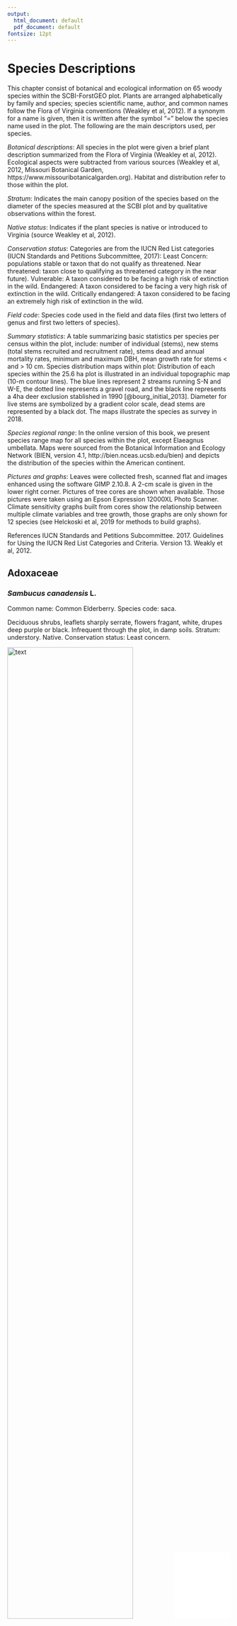 ```yaml
---
output:
  html_document: default
  pdf_document: default
fontsize: 12pt
---
```

# Species Descriptions

This chapter consist of botanical and ecological information on 65 woody species within the SCBI-ForstGEO plot. Plants are arranged alphabetically by family and species; species scientific name, author, and common names follow the Flora of Virginia conventions (Weakley et al, 2012). If a synonym for a name is given, then it is written after the symbol "=" below the species name used in the plot. The following are the main descriptors used, per species.

*Botanical descriptions*: All species in the plot were given a brief plant description summarized from the Flora of Virginia (Weakley et al, 2012). Ecological aspects were subtracted from various sources (Weakley et al, 2012, Missouri Botanical Garden, https://www.missouribotanicalgarden.org). Habitat and distribution refer to those within the plot. 

*Stratum*: Indicates the main canopy position of the species based on the diameter of the species measured at the SCBI plot and by qualitative observations within the forest.

*Native status*: Indicates if the plant species is native or introduced to Virginia (source Weakley et al, 2012).

*Conservation status*: Categories are from the IUCN Red List categories (IUCN Standards and Petitions Subcommittee, 2017): Least Concern: populations stable or taxon that do not qualify as threatened. Near threatened: taxon close to qualifying as threatened category in the near future). Vulnerable:  A taxon considered to be facing a high risk of extinction in the wild. Endangered: A taxon considered to be facing a very high risk of extinction in the wild. Critically endangered: A taxon considered to be facing an extremely high risk of extinction in the wild.

*Field code*: Species code used in the field and data files (first two letters of genus and first two letters of species).

*Summary statistics*: A table summarizing basic statistics per species per census within the plot, include:  number of individual (stems), new stems (total stems recruited and recruitment rate), stems dead and annual mortality rates, minimum and maximum DBH, mean growth rate for stems < and > 10 cm.
Species distribution maps within plot: Distribution of each species within the 25.6 ha plot is illustrated in an individual topographic map (10-m contour lines). The blue lines represent 2 streams running S-N and W-E, the dotted line represents a gravel road, and the black line represents a 4ha deer exclusion stablished in 1990 [@bourg_initial_2013]. Diameter for live stems are symbolized by a gradient color scale, dead stems are represented by a black dot. The maps illustrate the species as survey in 2018.

*Species regional range*: In the online version of this book, we present species range map for all species within the plot, except Elaeagnus umbellata. Maps were sourced from the Botanical Information and Ecology Network (BIEN, version 4.1, http://bien.nceas.ucsb.edu/bien) and depicts the distribution of the species within the American continent.

*Pictures and graphs*: Leaves were collected fresh, scanned flat and images enhanced using the software GIMP 2.10.8. A 2-cm scale is given in the lower right corner. Pictures of tree cores are shown when available. Those pictures were taken using an Epson Expression 12000XL Photo Scanner. Climate sensitivity graphs built from cores show the relationship between multiple climate variables and tree growth, those graphs are only shown for 12 species (see Helckoski et al, 2019 for methods to build graphs).

References 
IUCN Standards and Petitions Subcommittee. 2017. Guidelines for Using the IUCN Red List Categories and Criteria. Version 13.
Weakly et al, 2012.

## Adoxaceae
### *Sambucus canadensis* L. {-#Sambucus-canadensis}
Common name: Common Elderberry. Species code: saca.

Deciduous shrubs, leaflets sharply serrate, flowers fragant, white, drupes deep purple or black. Infrequent through the plot, in damp soils. Stratum: understory. Native. Conservation status: Least concern.

![text](maps_figures_tables/ch_3_distribution_maps/saca.jpg){width=75%}![text](maps_figures_tables/ch_3_US_range_maps/Sambucus_canadensis_map.html){width=25%}

### *Viburnum acerifolium* L. {-#Viburnum-acerifolium}
Common name: Mapleleaf Viburnum. Species code: viac.

Deciduous shrubs, leaves ovate or orbicular, palmately veined, three lobed, and dentate, flowers white, drupes black or purplish black. Infrequent through the plot, dry soils. Stratum: understory. Native. Conservation status: Least concern. 

![text](maps_figures_tables/ch_3_distribution_maps/viac.jpg){width=75%}![text](maps_figures_tables/ch_3_US_range_maps/viburnum_acerifolium_map.html){width=25%}

###	*Viburnum prunifolium* L. {-#Viburnum-prunifolium}
Common name: Black Haw. Species code: vipr. 

Deciduous shrubs, leaves oval or oblong, serrate margin, flowers white, drupes blue-black. Common through the plot, in wet to dry areas. Stratum: understory. Native. Conservation status: Least concern. 

![text](maps_figures_tables/ch_3_distribution_maps/vipr.jpg){width=75%}![text](maps_figures_tables/ch_3_US_range_maps/viburnum_prunifolium_map.html){width=25%}

###	*Viburnum recognitum* Fernald {-#Viburnum-recognitum}
  **= *Virbunum dentatum L. var. lucidum***

Common name: Arrow-wood. Species code: vire.

Deciduous shrubs with reddish bark, leaves ovate, serrate margin, hairs on leaf underside confined to veins axils, flowers white, drupes blue-black. Rare through the plot, in dry areas. Stratum: understory. Native. Conservation status: Least concern. 

![text](maps_figures_tables/ch_3_distribution_maps/vire.jpg){width=75%}![text](maps_figures_tables/ch_3_US_range_maps/viburnum_recognitum_map.html){width=25%}

## Annonaceae
### *Asimina triloba*	(L.) Dunal {-#Asimina-triloba}
Common name: Pawpaw, Common Pawpaw. Species code: astr. 

Shrubs or trees up to 15 m, bark brown, leaves simple, obovate-oblong to lanceolate, acute tip, glabrous above, pubescent below, flower dark purple to brown, fruit green berries. Growing in semi-wet areas in the plot, evident clonal patch distribution. Stratum: understory. Native. Conservation status: Least concern.

![text](maps_figures_tables/ch_3_distribution_maps/astr.jpg){width=75%}![text](maps_figures_tables/ch_3_US_range_maps/asimina_triloba_map.html){width=25%}

## Aquifoliaceae
### *Ilex verticillata* (L.) A. Gray {-#Ilex-verticillata}
Common name: Winterberry. Species code: ilve.

Shrubs up to 8 m, stems glabrous or pubescent, leaves lanceolate to round-ovate to elliptic, lustrous above, pubescent below, margin serrate, flowers white, drupes bright red to yellow. Rare through the plot. Stratum: understory. Native. Conservation status: Least concern.

![text](maps_figures_tables/ch_3_distribution_maps/ilve.jpg){width=75%}![text](maps_figures_tables/ch_3_US_range_maps/ilex_verticillata_map.html){width=25%}

## Berberidaceae
### *Berberis thunbergii* DC. {-#Berberis-thunbergii}
Common name: Japanese Barberry. Species code: beth. 

Shrubs up to 2 m, compact, thorny stems, leaves small (5-15 mm), spatulate to obovate, flowers yellow, berries ellipsoid to globose, showy red. Rare through the plot. Stratum: understory. Introduced (problematic exotic invasive). Conservation status: Least concern.

![text](maps_figures_tables/ch_3_distribution_maps/beth.jpg){width=75%}![text](maps_figures_tables/ch_3_US_range_maps/berberis_thunbergii_map.html){width=25%}

## Betulaceae
### *Carpinus caroliniana* Walt. {-#Carpinus-caroliniana}
Common name: American Hornbeam, Ironwood, Muscle tree. Species code: caca.
Shrubby tree up to 10 m, trucks with irregular, longitudinal ridges, bark smooth and tight, leaves ovate to elliptic, serrate margin, flowers yellow-green, fruit catkins. Abundant in wet areas and inside deer exclosure. Stratum: understory. Native. Conservation status: Least concern.

![text](maps_figures_tables/ch_3_distribution_maps/caca.jpg){width=75%}![text](maps_figures_tables/ch_3_US_range_maps/carpinus_caroliniana_map.html){width=25%}

###	*Corylus americana*	Walt. {-#Corylus-americana}
Common name: American Hazelnut, American Filbert. Species code: coam.
Shrubs up to 3.5 m, growing in colonies, leaves broadly ovate, margins finely serrate, male flowers green-yellow catkins or female flowers inconspicuous with red styles of the pistils protruding, fruits a small nut, covered by bracts. Very rare through the plot. Stratum: understory. Native. Conservation status: Least concern.

![text](maps_figures_tables/ch_3_distribution_maps/coam.jpg){width=75%}![text](maps_figures_tables/ch_3_US_range_maps/corylus_americana_map.html){width=25%}

## Cannabaceae
### *Celtis occidentalis*	L. {-#Celtis-occidentalis}
Common name: Common Hackberry, Northern Hackberry. Species code: ceoc.
Tree or thick shrubs up to 30 m, leaves rounded or truncate 3-nerved, margins toothed, flowers greenish, fruit drupes, dark red to black. Infrequent through the plot. Stratum: understory. Native. Conservation status: Least concern.

![text](maps_figures_tables/ch_3_distribution_maps/ceoc.jpg){width=75%}![text](maps_figures_tables/ch_3_US_range_maps/celtis_occidentalis_map.html){width=25%}

## Caprifoliaceae
### *Lonicera maackii* (Rupr.) Maxim {-#Lonicera-maackii}
Common name: Amur honeysuckle. Species code: loma.
Shrubs up to 5 m, twigs pubescent, leaves ovate to lance-ovate, pubescent on veins, flowers whites, fruit globose red berries. Infrequent through the plot. Stratum: understory. Introduced. Conservation status: Least concern.

![text](maps_figures_tables/ch_3_distribution_maps/loma.jpg){width=75%}![text](maps_figures_tables/ch_3_US_range_maps/lonicera_maackii_map.html){width=25%}

## Celastracea
### *Euonymus alatus* (Thunb.) Sieb. {-#Euonymus-alatus}
Common name: Winged Euonymus, Burning Bush. Species code: eual.
Shrubs up to 2.5 m, twigs 4-angled with 2-4 conspicuous wings, leaves elliptical to obovate, sharply serrate, flowers small, green, fruits capsules. Rare through the plot. Stratum: understory. Introduced. Conservation status: Least concern.

![text](maps_figures_tables/ch_3_distribution_maps/eual.jpg){width=75%}![text](maps_figures_tables/ch_3_US_range_maps/euonymus_alatus_map.html){width=25%}

## Cornaceae
### *Cornus alternifolia*	L. f. {-#Cornus-alternifolia}
Common name: Alternate-leaf Dogwood, Pagoda Cornel, Pagoda Dogwood. Species code: coal.
Shrub or small tree up to 8 m, leaves ovate to oblong to elliptic, crowded at the end of branchlets, flowers small, white, fruits globose drupes blue. Rare through the plot (only 2 living individuals). Stratum: understory. Native. Conservation status: Least concern.

![text](maps_figures_tables/ch_3_distribution_maps/coal.jpg){width=75%}![text](maps_figures_tables/ch_3_US_range_maps/cornus_alternifolia_map.html){width=25%}

### *Cornus florida* L. {-#Cornus-florida}
Common name: Flowering Dogwood. Species code: cofl.
Large shrub or small tree up to 15 m, leaves ovate or elliptic to obovate, flowers white, creamy or rarely pink subtended by bracts, fruits globose dark to bright red. Common through the plot although evidence of Anthracnose fungus is evident. Stratum: understory. Native. Conservation status: Least concern.

![text](maps_figures_tables/ch_3_distribution_maps/cofl.jpg){width=75%}![text](maps_figures_tables/ch_3_US_range_maps/cornus_florida_map.html){width=25%}

## Ebenaceae
### *Diospyros virginiana* L. {-#Diospyros-virginiana}

![text](maps_figures_tables/ch_3_distribution_maps/divi.jpg){width=75%}![text](maps_figures_tables/ch_3_US_range_maps/diospyros_virginiana_map.html){width=25%}

## Elaeagnaceae
### *Elaeagnus umbellata*	Thunb. {-#Elaeagnus-umbellata}

![text](maps_figures_tables/ch_3_distribution_maps/elum.jpg){width=75%}![text](maps_figures_tables/ch_3_US_range_maps/elaeagnus_umbellata_map.html){width=25%}

## Fabaceae
### *Cercis canadensis* L. {-#Cercis-canadensis}

![text](maps_figures_tables/ch_3_distribution_maps/ceca.jpg){width=75%}![text](maps_figures_tables/ch_3_US_range_maps/cercis_canadensis_map.html){width=25%}

### *Robinia pseudoacacia* L. {-#Robinia-pseudoacacia}

![text](maps_figures_tables/ch_3_distribution_maps/rops.jpg){width=75%}![text](maps_figures_tables/ch_3_US_range_maps/robinia_pseudoacacia_map.html){width=25%}

## Fagaceae
### *Castanea dentata* (Marsh.) Borkh. {-#Castanea-dentata}

![text](maps_figures_tables/ch_3_distribution_maps/cade.jpg){width=75%}![text](maps_figures_tables/ch_3_US_range_maps/castanea_dentata_map.html){width=25%}

### *Fagus grandifolia*	Ehrh. {-#Fagus-grandifolia}

![text](maps_figures_tables/ch_3_distribution_maps/fagr.jpg){width=75%}![text](maps_figures_tables/ch_3_US_range_maps/fagus_grandifolia_map.html){width=25%}

### *Quercus alba* L. {-#Quercus-alba}

![text](maps_figures_tables/ch_3_distribution_maps/qual.png){width=75%}![text](maps_figures_tables/ch_3_US_range_maps/quercus_alba_map.html){width=25%}

### *Quercus coccinea* Muenchh. {-#Quercus-coccinea}

![text](maps_figures_tables/ch_3_distribution_maps/quco.jpg){width=75%}![text](maps_figures_tables/ch_3_US_range_maps/quercus_coccinea_map.html){width=25%}

### *Quercus falcata* Michx. {-#Quercus-falcata}

![text](maps_figure_tables/ch_3_distribution_maps/qufa.jpg){width=75%}![text](maps_figures_tables/ch_3_US_range_maps/quercus_falcata_map.html){width=25%}

### *Quercus michauxii* Nutt. {-#Quercus-michauxii}

![text](maps_figures_tables/ch_3_distribution_maps/qumi.jpg){width=75%}![text](maps_figures_tables/ch_3_US_range_maps/quercus_michauxii_map.html){width=25%}

### *Quercus montana* Willd. {-#Quercus-montana}

![text](maps_figures_tables/ch_3_distribution_maps/qupr.jpg){width=75%}![text](maps_figures_tables/ch_3_US_range_maps/quercus_montana_map.html){width=25%}

### *Quercus muehlenbergii* Engelm. {-#Quercus-muehlenbergii}

![text](maps_figures_tables/ch_3_distribution_maps/qumu.jpg){width=75%}![text](maps_figures_tables/ch_3_US_range_maps/quercus_muehlenbergii_map.html){width=25%}

### *Quercus rubra*	L. {-#Quercus-rubra}

![text](maps_figures_tables/ch_3_distribution_maps/quru.jpg){width=75%}![text](maps_figures_tables/ch_3_US_range_maps/quercus_rubra_map.html){width=25%}

### *Quercus velutina* Lam. {-#Quercus-velutina}

![text](maps_figures_tables/ch_3_distribution_maps/quve.jpg){width=75%}![text](maps_figures_tables/ch_3_US_range_maps/quercus_velutina_map.html){width=25%}

## Hamamelidaceae
### *Hamamelis virginiana* L. var. virginiana {-#Hamamelis-virginiana}

![text](maps_figures_tables/ch_3_distribution_maps/havi.jpg){width=75%}![text](maps_figures_tables/ch_3_US_range_maps/hamamelis_virginiana_map.html){width=25%}

## Juglandaceae
### *Carya cordiformis* (Wangenh.) K. Koch {-#Carya-cordiformis}

![text](maps_figures_tables/ch_3_distribution_maps/caco.jpg){width=75%}![text](maps_figures_tables/ch_3_US_range_maps/carya_cordiformis_map.html){width=25%}

### *Carya glabra* (P. Mill.) {-#Carya-glabra}

![text](maps_figures_tables/ch_3_distribution_maps/cagl.jpg){width=75%}![text](maps_figures_tables/ch_3_US_range_maps/carya_glabra_map.html){width=25%}

### *Carya ovalis* (Wangenh.) Sarg. {-#Carya-ovalis}

![text](maps_figures_tables/ch_3_distribution_maps/caovl.jpg){width=75%}![text](maps_figures_tables/ch_3_US_range_maps/carya_glabra_map.html){width=25%}

### *Carya tomentosa* (Lam. ex Pior.) Nutt. {-#Carya-tomentosa}

![text](maps_figures_tables/ch_3_distribution_maps/cato.jpg){width=75%}![text](maps_figures_tables/ch_3_US_range_maps/carya_alba_map.html){width=25%}

### *Juglans cinerea* L. {-#Juglans-cinerea}

![text](maps_figures_tables/ch_3_distribution_maps/juci.jpg){width=75%}![text](maps_figures_tables/ch_3_US_range_maps/juglans_cinerea_map.html){width=25%}

### *Juglans nigra*	L. {-#Juglans-nigra}

![text](maps_figures_tables/ch_3_distribution_maps/juni.jpg){width=75%}![text](maps_figures_tables/ch_3_US_range_maps/juglans_nigra_map.html){width=25%}

## Lauraceae
### *Lindera benzoin* (L.) Blume {-#Lindera-benzoin}

![text](maps_figures_tables/ch_3_distribution_maps/libe.jpg){width=75%}![text](maps_figures_tables/ch_3_US_range_maps/lindera_benzoin_map.html){width=25%}

### *Sassafras albidum* (Nutt.) Nees {-#Sassafras-albidum}

![text](maps_figures_tables/ch_3_distribution_maps/saal.jpg){width=75%}![text](maps_figures_tables/ch_3_US_range_maps/sassafras_albidum_map.html){width=25%}

## Magnoliaceae
### *Liriodendron tulipifera*	L. {-#Liriodendron-tulipifera}

![text](maps_figures_tables/ch_3_distribution_maps/litu.jpg){width=75%}![text](maps_figures_tables/ch_3_US_range_maps/liriodendron_tulipifera_map.html){width=25%}

## Malvaceae
### *Tilia americana* L. {-#Tilia-americana}

![text](maps_figures_tables/ch_3_distribution_maps/tiam.jpg){width=75%}![text](maps_figures_tables/ch_3_US_range_maps/tilia_americana_map.html){width=25%}

## Nyssaceae
### *Nyssa sylvatica* Marsh. {-#Nyssa-sylvatica}

![text](maps_figures_tables/ch_3_distribution_maps/nysy.jpg){width=75%}![text](maps_figures_tables/ch_3_US_range_maps/nyssa_sylvatica_map.html){width=25%}

## Oleaceae
### *Chionanthus virginicus* L. {-#Chionanthus-virginicus}

![text](maps_figures_tables/ch_3_distribution_maps/chvi.jpg){width=75%}![text](maps_figures_tables/ch_3_US_range_maps/chionanthus_virginicus_map.html){width=25%}

### *Fraxinus americana* L. {-#Fraxinus-americana}

![text](maps_figures_tables/ch_3_distribution_maps/fram.jpg){width=75%}![text](maps_figures_tables/ch_3_US_range_maps/fraxinus_americana_map.html){width=25%}

### *Fraxinus nigra* Marsh. {-#Fraxinus-nigra}

![text](maps_figures_tables/ch_3_distribution_maps/frni.jpg){width=75%}![text](maps_figures_tables/ch_3_US_range_maps/fraxinus_nigra_map.html){width=25%}

### *Fraxinus pennsylvanica* Marsh. {-#Fraxinus-pennsylvanica}

![text](maps_figures_tables/ch_3_distribution/maps/frpe.jpg){width=75%}![text](maps_figures_tables/ch_3_US_range_maps/fraxinus_pennsylvanica_map.html){width=25%}

## Paulowniaceae
### *Paulownia tomentosa*	(Thunb.) Sieb. & Zucc. ex Steud. {-#Paulownia-tomentosa}

![text](maps_figures_tables/ch_3_distribution_maps/pato.jpg){width=75%}![text](maps_figures_tables/ch_3_US_range_maps/paulownia_tomentosa_map.html){width=25%}

## Pinaceae
### *Pinus pungens*	Lamb. {-#Pinus-pungens}

![text](maps_figures_tables/ch_3_distribution_maps/pipu.jpg){width=75%}![text](maps_figures_tables/ch_3_US_range_maps/pinus_pungens_map.html){width=25%}

### *Pinus strobus* L. {-#Pinus-strobus}

![text](maps_figures_tables/ch_3_distribution_maps/pist.jpg){width=75%}![text](maps_figures_tables/ch_3_US_range_maps/pinus_strobus_map.html){width=25%}

### *Pinus virginiana* P. Mill.	{-#Pinus-virginiana}

![text](maps_figures_tables/ch_3_distribution_maps/pivi.jpg){width=75%}![text](maps_figures_tables/ch_3_US_range_maps/pinus_virginiana_map.html){width=25%}

## Platanaceae
### *Platanus occidentalis* L. {-#Platanus-occidentalis}

![text](maps_figures_tables/ch_3_distribution_maps/ploc.jpg){width=75%}![text](maps_figures_tables/ch_3_US_range_maps/platanus_occidentalis_map.html){width=25%}

## Rosaceae
### *Amelanchier arborea*	(Michx. f.) Fern. {-#Amelanchier-arborea}

![text](maps_figures_tables/ch_3_distribution_maps/amar.jpg){width=75%}![text](maps_figures_tables/ch_3_US_range_maps/amelanchier_arborea_map.html){width=25%}

### *Crataegus pruinosa* (Wendl. f.) K. Koch var. pruinosa {-#Crataegus-pruinosa}

![text](maps_figures_tables/ch_3_distribution_maps/crpr.jpg){width=75%}![text](maps_figures_tables/ch_3_US_range_maps/crataegus_pruinosa_map.html){width=25%}

### *Prunus avium* (L.) L. {-#Prunus-avium}

![text](maps_figures_tables/ch_3_distribution_maps/prav.jpg){width=75%}![text](maps_figures_tables/ch_3_US_range_maps/prunus_avium_map.html){width=25%}

### *Prunus persica* (L.) Batsch {-#Prunus-persica}

![text](maps_figures_tables/ch_3_distribution_maps/prpe.jpg){width=75%}![text](maps_figures_tables/ch_3_US_range_maps/prunus_persica_map.html){width=25%}

### *Prunus serotina* Ehrh. var serotina {-#Prunus-serotina}

![text](maps_figures_tables/ch_3_distribution_maps/prse.jpg){width=75%}![text](maps_figures_tables/ch_3_US_range_maps/prunus_serotina_map.html){width=25%}

### *Rosa multiflora* Thunb. ex Murr. {-#Rose-multiflora}

![text](maps_figures_tables/ch_3_distribution_maps/romu.jpg){width=75%}![text](maps_figures_tables/ch_3_US_range_maps/rosa_multiflora_map.html){width=25%}

### *Rubus allegheniensis* Porter {-#Rubus-alleghiensis}

![text](maps_figures_tables/ch_3_distribution_maps/rual.jpg){width=75%}![text](maps_figures_tables/ch_3_US_range_maps/rubus_allegheniensis_map.html){width=25%}

### *Rubus pensilvanicus*	Poir. {-#Rubus-pensilvanicus}

![text](maps_figures_tables/ch_3_distribution_maps/rupe.jpg){width=75%}![text](maps_figures_tables/ch_3_US_range_maps/rubus_pensilvanicus_map.html){width=25%}

### *Rubus phoenicolasius* Maxim. {-#Rubus-phoenicolasius}

![text](maps_figures_tables/ch_3_distribution_maps/ruph.jpg){width=75%}![text](maps_figures_tables/ch_3_US_range_maps/rubus_phoenicolasius_map.html){width=25%}

## Sapindaceae
### *Acer negundo* L. var negundo {-#Acer-negundo}

![text](maps_figures_tables/ch_3_distribution_maps/acne.jpg){width=75%}![text](maps_figures_tables/ch_3_US_range_maps/Acer_negundo_map.html){width=25%}

### *Acer platanoides* L. {-#Acer-platanoides}

![text](maps_figures_tables/ch_3_distribution_maps/acpl.jpg){width=75%}![text](maps_figures_tables/ch_3_US_range_maps/Acer_platanoides_map.html){width=25%}

### *Acer rubrum*	L. {-#Acer-rubrum}

![text](maps_figures_tables/ch_3_distribution_maps/acru.jpg){width=75%}![text](maps_figures_tables/ch_3_US_range_maps/Acer_rubrum_map.html){width=25%}

## Simaroubaceae
### *Ailanthus altissima* (P. Miller) Swingle {-#Ailanthus-altissima}

![text](maps_figures_tables/ch_3_distribution_maps/aial.jpg){width=75%}![text](maps_figures_tables/ch_3_US_range_maps/ailanthus_altissima_map.html){width=25%}

## Ulmaceae
### *Ulmus americana*	L. {-#Ulmus-americana}

![text](maps_figures_tables/ch_3_distribution_maps/ulam.jpg){width=75%}![text](maps_figures_tables/ch_3_US_range_maps/ulmus_americana_map.html){width=25%}

### *Ulmus rubra*	Muhl. {-#Ulmus-rubra}

![text](maps_figures_tables/ch_3_distribution_maps/ulru.jpg){width=75%}![text](maps_figures_tables/ch_3_US_range_maps/ulmus_rubra_map.html){width=25%}
